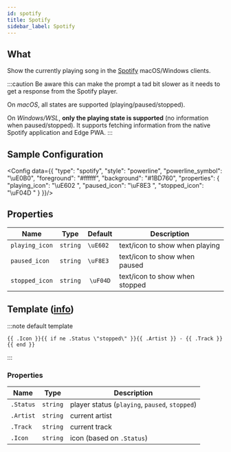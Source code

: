 ```yaml
---
id: spotify
title: Spotify
sidebar_label: Spotify
---
```


## What

Show the currently playing song in the [Spotify][spotify] macOS/Windows clients.

:::caution
Be aware this can make the prompt a tad bit slower as it needs to get a response from the Spotify player.

On _macOS_, all states are supported (playing/paused/stopped).

On _Windows/WSL_, **only the playing state is supported** (no information when paused/stopped). It supports
fetching information from the native Spotify application and Edge PWA.
:::

## Sample Configuration


<Config data={{
  "type": "spotify",
  "style": "powerline",
  "powerline_symbol": "\uE0B0",
  "foreground": "#ffffff",
  "background": "#1BD760",
  "properties": {
    "playing_icon": "\uE602 ",
    "paused_icon": "\uF8E3 ",
    "stopped_icon": "\uF04D "
  }
}}/>

## Properties

| Name           | Type     | Default   | Description                    |
| -------------- | :------: | :-------: | ------------------------------ |
| `playing_icon` | `string` | `\uE602 ` | text/icon to show when playing |
| `paused_icon`  | `string` | `\uF8E3 ` | text/icon to show when paused  |
| `stopped_icon` | `string` | `\uF04D`  | text/icon to show when stopped |

## Template ([info][templates])

:::note default template

```template
{{ .Icon }}{{ if ne .Status \"stopped\" }}{{ .Artist }} - {{ .Track }}{{ end }}
```

:::

### Properties

| Name      | Type     | Description                                    |
| --------- | -------- | ---------------------------------------------- |
| `.Status` | `string` | player status (`playing`, `paused`, `stopped`) |
| `.Artist` | `string` | current artist                                 |
| `.Track`  | `string` | current track                                  |
| `.Icon`   | `string` | icon (based on `.Status`)                      |

[templates]: /docs/configuration/templates
[spotify]: https://www.spotify.com
